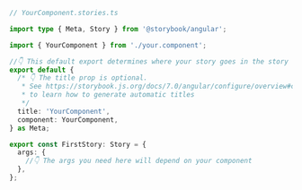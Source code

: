 ```ts
// YourComponent.stories.ts

import type { Meta, Story } from '@storybook/angular';

import { YourComponent } from './your.component';

//👇 This default export determines where your story goes in the story list
export default {
  /* 👇 The title prop is optional.
   * See https://storybook.js.org/docs/7.0/angular/configure/overview#configure-story-loading
   * to learn how to generate automatic titles
   */
  title: 'YourComponent',
  component: YourComponent,
} as Meta;

export const FirstStory: Story = {
  args: {
    //👇 The args you need here will depend on your component
  },
};
```
